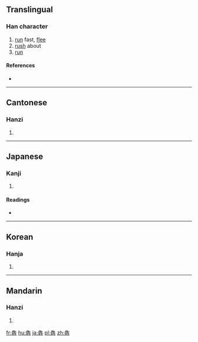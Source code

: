 {{also|奔}}
==Translingual==

===Han character===
{{Han char|rn=93|rad=牛|as=08|sn=12|four=|canj=HQHQQ|ids=⿱牛牪}}

# [[run]] fast, [[flee]]
# [[rush]] about
# [[run]]

====References====
* {{Han ref|kx=0702.100|dkj=20058|dj=1115.150|hdz=31813.060|uh=7287|ud=29319}}

----

==Cantonese==

===Hanzi===
{{yue-hanzi|jyut=|y=ban1}}

# {{defn|lang=yue|sort=牛08}}

----

==Japanese==

===Kanji===
{{ja-kanji|grade=|rs=牛08}}

# {{defn|lang=ja|sort=牛08}}

====Readings====
* {{ja-readings|on=[[ほん]] (hon)|kun=[[はしる]] (hashiru), [[ひしめく]] (hishimeku)}}

----

==Korean==

===Hanja===
{{ko-hanja|hangeul=분|eumhun=|rv=bun|mr=pun|y=pun}}

# {{defn|lang=ko|sort=牛08}}

----

==Mandarin==

===Hanzi===
{{cmn-hanzi|pin=[[bēn]] ([[ben1]]) ㄅㄣ, [[jiǎn]] ([[jian3]]) ㄐㄧㄢˇ, [[qián]] ([[qian2]]) ㄑㄧㄢˊ|wg=pen<sup>1</sup>, chien<sup>3</sup>, ch'ien<sup>2</sup>}}

# {{defn|lang=cmn|sort=牛08}}

[[fr:犇]]
[[hu:犇]]
[[ja:犇]]
[[pl:犇]]
[[zh:犇]]